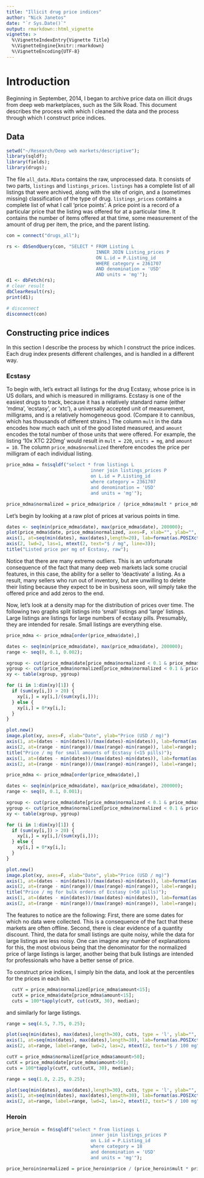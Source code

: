 ```yaml
---
title: "Illicit drug price indices"
author: "Nick Janetos"
date: "`r Sys.Date()`"
output: rmarkdown::html_vignette
vignette: >
  %\VignetteIndexEntry{Vignette Title}
  %\VignetteEngine{knitr::rmarkdown}
  %\VignetteEncoding{UTF-8}
---
```


# Introduction

Beginning in September, 2014, I began to archive price data on illicit drugs from deep web marketplaces, such as the Silk Road. This document describes the process with which I cleaned the data and the process through which I construct price indices.

## Data

```r
setwd("~/Research/Deep web markets/descriptive");
library(sqldf);
library(fields);
library(drugs);
```

The file `all_data.RData` contains the raw, unprocessed data. It consists of two parts, `listings` and `listings_prices`. `listings` has a complete list of all listings that were archived, along with the site of origin, and a (sometimes missing) classification of the type of drug. `listings_prices` contains a complete list of what I call 'price points'. A price point is a record of a particular price that the listing was offered for at a particular time. It contains the number of items offered at that time, some measurement of the amount of drug per item, the price, and the parent listing. 

```r
con = connect("drugs_all");

rs <- dbSendQuery(con, "SELECT * FROM Listing L
                                 INNER JOIN Listing_prices P
                                 ON L.id = P.Listing_id
                                 WHERE category = 2361707
                                 AND denomination = 'USD'
                                 AND units = 'mg'");
d1 <- dbFetch(rs);
# clear result
dbClearResult(rs);
print(d1);

# disconnect
disconnect(con)
```

## Constructing price indices

In this section I describe the process by which I construct the price indices. Each drug index presents different challenges, and is handled in a different way.

### Ecstasy

To begin with, let's extract all listings for the drug Ecstasy, whose price is in US dollars, and which is measured in milligrams. Ecstasy is one of the easiest drugs to track, because it has a relatively standard name (either 'mdma', 'ecstasy', or 'xtc'), a universally accepted unit of measurement, milligrams, and is a relatively homogeneous good. (Compare it to cannibus, which has thousands of different strains.) The column `mult` in the data encodes how much each unit of the good listed measured, and `amount` encodes the total number of those units that were offered. For example, the listing '10x XTC 220mg' would result in `mult = 220`, `units = mg`, and `amount = 10`. The column `price_mdma$normalized` therefore encodes the price per milligram of each individual listing. 

```r
price_mdma = fn$sqldf("select * from listings L 
                               inner join listings_prices P 
                               on L.id = P.Listing_id 
                               where category = 2361707 
                               and denomination = 'USD'
                               and units = 'mg'");

price_mdma$normalized = price_mdma$price / (price_mdma$mult * price_mdma$amount);
```

Let's begin by looking at a raw plot of prices at various points in time.

```r
dates <- seq(min(price_mdma$date), max(price_mdma$date), 200000);
plot(price_mdma$date, price_mdma$normalized, axes=F, xlab="", ylab="", type='p', pch=4);
axis(1, at=seq(min(dates), max(dates),length=20), lab=format(as.POSIXct(seq(min(dates), max(dates),length=20), origin="1970-01-01"), "%m-%d"), lwd=2, mtext(1, text="Date", line=2.5))
axis(2, lwd=2, las=1, mtext(2, text="$ / mg", line=3));
title("Listed price per mg of Ecstasy, raw");
```

Notice that there are many extreme outliers. This is an unfortunate consequence of the fact that many deep web markets lack some crucial features, in this case, the ability for a seller to 'deactivate' a listing. As a result, many sellers who run out of inventory, but are unwilling to delete their listing because they expect to be in business soon, will simply take the offered price and add zeros to the end. 

Now, let's look at a density map for the distribution of prices over time. The following two graphs split listings into 'small' listings and 'large' listings. Large listings are listings for large numbers of ecstasy pills. Presumably, they are intended for resale. Small listings are everything else. 

```r
price_mdma <- price_mdma[order(price_mdma$date),]

dates <- seq(min(price_mdma$date), max(price_mdma$date), 200000);
range <- seq(0, 0.1, 0.002);

xgroup <- cut(price_mdma$date[price_mdma$normalized < 0.1 & price_mdma$amount<15],       dates, include.lowest=TRUE)
ygroup <- cut(price_mdma$normalized[price_mdma$normalized < 0.1 & price_mdma$amount<15], range, include.lowest=TRUE)
xy <- table(xgroup, ygroup)

for (i in 1:dim(xy)[1]) {
  if (sum(xy[i,]) > 20) {
    xy[i,] = xy[i,]/(sum(xy[i,]));
  } else {
    xy[i,] = 0*xy[i,];
  }
}

plot.new()
image.plot(xy, axes=F, xlab="Date", ylab="Price (USD / mg)")
axis(1, at=(dates - min(dates))/(max(dates)-min(dates)), lab=format(as.POSIXct(dates, origin="1970-01-01"), "%m-%d"))
axis(2, at=(range - min(range))/(max(range)-min(range)), label=range);
title("Price / mg for small amounts of Ecstasy (<15 pills)");
axis(1, at=(dates - min(dates))/(max(dates)-min(dates)), lab=format(as.POSIXct(dates, origin="1970-01-01"), "%m-%d"))
axis(2, at=(range - min(range))/(max(range)-min(range)), label=range);
```

```r
price_mdma <- price_mdma[order(price_mdma$date),]

dates <- seq(min(price_mdma$date), max(price_mdma$date), 200000);
range <- seq(0, 0.1, 0.001);

xgroup <- cut(price_mdma$date[price_mdma$normalized < 0.1 & price_mdma$amount>50],       dates, include.lowest=TRUE)
ygroup <- cut(price_mdma$normalized[price_mdma$normalized < 0.1 & price_mdma$amount>50], range, include.lowest=TRUE)
xy <- table(xgroup, ygroup)

for (i in 1:dim(xy)[1]) {
  if (sum(xy[i,]) > 20) {
    xy[i,] = xy[i,]/(sum(xy[i,]));
  } else {
    xy[i,] = 0*xy[i,];
  }
}

plot.new()
image.plot(xy, axes=F, xlab="Date", ylab="Price (USD / mg)")
axis(1, at=(dates - min(dates))/(max(dates)-min(dates)), lab=format(as.POSIXct(dates, origin="1970-01-01"), "%m-%d"))
axis(2, at=(range - min(range))/(max(range)-min(range)), label=range);
title("Price / mg for bulk orders of Ecstasy (>50 pills)");
axis(1, at=(dates - min(dates))/(max(dates)-min(dates)), lab=format(as.POSIXct(dates, origin="1970-01-01"), "%m-%d"))
axis(2, at=(range - min(range))/(max(range)-min(range)), label=range);
```

The features to notice are the following: First, there are some dates for which no data were collected. This is a consequence of the fact that these markets are often offline. Second, there is clear evidence of a quantity discount. Third, the data for small listings are quite noisy, while the data for large listings are less noisy. One can imagine any number of explanations for this, the most obvious being that the denominator for the normalized price of large listings is larger, another being that bulk listings are intended for professionals who have a better sense of price. 

To construct price indices, I simply bin the data, and look at the percentiles for the prices in each bin.

```r
  cutY = price_mdma$normalized[price_mdma$amount<15];
  cutX = price_mdma$date[price_mdma$amount<15];
  cuts = 100*tapply(cutY, cut(cutX, 30), median);
```

and similarly for large listings. 

```r
range = seq(4.5, 7.75, 0.25);

plot(seq(min(dates), max(dates),length=30), cuts, type = 'l', ylab="", xlab = "", lwd=3, axes = F, ylim = c(4.5, 7.75), main="Median price of ecstasy, small listings", col="blue");
axis(1, at=seq(min(dates), max(dates),length=30), lab=format(as.POSIXct(seq(min(dates), max(dates),length=30), origin="1970-01-01"), "%m-%d"), lwd=2, mtext(1, text="Date", line=2.5))
axis(2, at=range, label=range, lwd=2, las=2, mtext(2, text="$ / 100 mg", line=3));
```

```r
cutY = price_mdma$normalized[price_mdma$amount>50];
cutX = price_mdma$date[price_mdma$amount>50];
cuts = 100*tapply(cutY, cut(cutX, 30), median);

range = seq(1.0, 2.25, 0.25);

plot(seq(min(dates), max(dates),length=30), cuts, type = 'l', ylab="", xlab = "", lwd=3, axes = F, ylim = c(1.0, 2.25), main="Median price of ecstasy, large listings", col="blue");
axis(1, at=seq(min(dates), max(dates),length=30), lab=format(as.POSIXct(seq(min(dates), max(dates),length=30), origin="1970-01-01"), "%m-%d"), lwd=2, mtext(1, text="Date", line=2.5))
axis(2, at=range, label=range, lwd=2, las=2, mtext(2, text="$ / 100 mg", line=3));
```

### Heroin

```r
price_heroin = fn$sqldf("select * from listings L 
                               inner join listings_prices P 
                               on L.id = P.Listing_id 
                               where category = 18 
                               and denomination = 'USD'
                               and units = 'mg'");

price_heroin$normalized = price_heroin$price / (price_heroin$mult * price_heroin$amount);
```